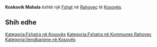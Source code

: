{{Fshat në Kosovës
 | Emri                = Koskovik Mahala
| srp_N_name = Koskovik Mahala
| srp_N_FULL_NAME_RO = Koskovik Mahala
| srp_N_FULL_NAME_ND_RO = Koskovik Mahala
| srp_N_SORT_NAME_RG = KOSKOVIKMAHALA
| srp_N_FULL_NAME_RG = Koskovik Mahala
| srp_N_FULL_NAME_ND_RG = Koskovik Mahala

 | Emri (Rasa dhanore) = 
 | Figura              = 
 | Shteti              = Kosovo
 | Komuna              = Rahovec
 | Kodi postar         = 
 | Sipërfaqja          = 

 | Popullsia           = 

 | Regj. i popullsisë  = 
 | Dend. e popullsisë  = 
 | Faqja zyrtare       = 
 <!--- Koordinatat ----> 
 | Gjerësia            = 42.769444
 | Gjatësia            = 21.101111
 | Lartësia            = 
}}
'''Koskovik Mahala''' është një [[Fshat]] në [[Rahovec]] të [[Kosovës]].

<!-- == Gjeografia == -->
<!-- == Historia == -->
<!-- == Demografia == -->
== Shih edhe ==
{{Komuna Rahovec}}
{{Kosovo-Administrata-Cung}}

[[Kategoria:Fshatra në Kosovës]]
[[Kategoria:Fshatra në Kommunes Rahovec]]
[[Kategoria:Vendbanime në Kosovës]]